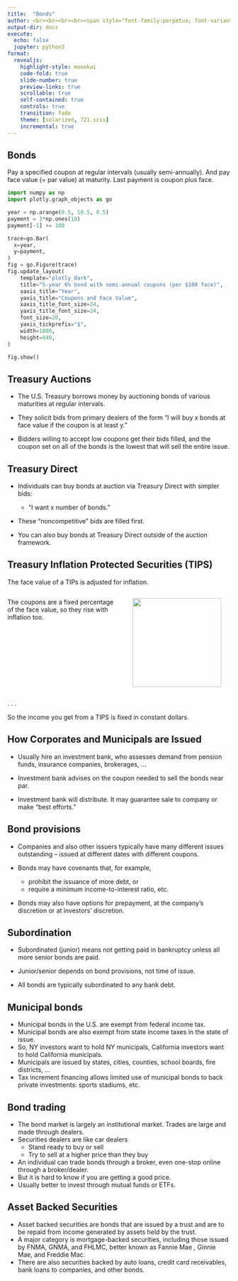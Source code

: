 ```yaml
---
title:  "Bonds"
author: <br><br><br><br><span style="font-family:perpetua; font-variant:small-caps; color:#606060;">Kerry Back</span><br><br><img src="RiceBusiness-transparent-logo-sm.png"  height=80>
output-dir: docs
execute:
  echo: false
  jupyter: python3
format: 
  revealjs:
    highlight-style: monokai
    code-fold: true
    slide-number: true
    preview-links: true
    scrollable: true
    self-contained: true
    controls: true
    transition: fade
    theme: [solarized, 721.scss]
    incremental: true
---
```


## Bonds 

Pay a specified coupon at regular intervals (usually semi-annually).
And pay face value (= par value) at maturity.  Last payment is coupon plus face.

```python
import numpy as np
import plotly.graph_objects as go

year = np.arange(0.5, 10.5, 0.5)
payment = 3*np.ones(10)
payment[-1] += 100

trace=go.Bar(
  x=year,
  y=payment,
)
fig = go.Figure(trace)
fig.update_layout(
    template="plotly_dark",
    title="5-year 6% bond with semi-annual coupons (per $100 face)",
    xaxis_title="Year",
    yaxis_title="Coupons and Face Value",
    xaxis_title_font_size=24,
    yaxis_title_font_size=24,
    font_size=20,
    yaxis_tickprefix="$",
    width=1000,
    height=440,
)

fig.show()
```


## Treasury Auctions

 - The U.S. Treasury borrows money by auctioning bonds of various maturities at regular intervals.   
 - They solicit bids from primary dealers of the form
"I will buy x bonds at face value if the coupon is at least y."

- Bidders willing to accept low coupons get their bids filled, and the coupon set on all of the bonds is the lowest that will sell the entire issue.

## Treasury Direct

- Individuals can buy bonds at auction via Treasury Direct with simpler bids: 

  - "I want x number of bonds."

- These "noncompetitive" bids are filled first.

- You can also buy bonds at Treasury Direct outside of the auction framework.

## Treasury Inflation Protected Securities (TIPS)

The face value of a TIPs is adjusted for inflation.

::: {.fragment .fade-up}

:::: {.columns}

::: {.column width=50}

The coupons are a fixed percentage of the face value, so they rise with inflation too.
:::
::: {.column width=50}
<p align=center> <img src="images/tips.jpg" height=200></p>
:::
::::

:::

. . .

So the income you get from a TIPS is fixed in constant dollars.


## How Corporates and Municipals are Issued 

- Usually hire an investment bank, who assesses demand from pension funds, insurance companies, brokerages, $\ldots$

- Investment bank advises on the coupon needed to sell the bonds near par.

- Investment bank will distribute. It may guarantee sale to company or make "best efforts."


## Bond provisions

- Companies and also other issuers typically have many different issues outstanding -- issued at different dates with different coupons.

- Bonds may have covenants that, for example,
  - prohibit the issuance of more debt, or
  - require a minimum income-to-interest ratio, etc.
 
- Bonds may also have options for prepayment, at the company's discretion or at investors' discretion.

## Subordination

- Subordinated (junior) means not getting paid in bankruptcy unless all more senior bonds are paid.

- Junior/senior depends on bond provisions, not time of issue.

- All bonds are typically subordinated to any bank debt.

## Municipal bonds

- Municipal bonds in the U.S. are exempt from federal income tax.
- Municipal bonds are also exempt from state income taxes in the state of issue.
- So, NY investors want to hold NY municipals, California investors want to hold California municipals.
- Municipals are issued by states, cities, counties, school boards, fire districts, ...
- Tax increment financing allows limited use of municipal bonds to back private investments: sports stadiums, etc.

## Bond trading

- The bond market is largely an institutional market.  Trades are large and made through dealers.
- Securities dealers are like car dealers
  - Stand ready to buy or sell
  - Try to sell at a higher price than they buy
- An individual can trade bonds through a broker, even one-stop online through a broker/dealer.
- But it is hard to know if you are getting a good price.
- Usually better to invest  through mutual funds or ETFs.


## Asset Backed Securities


- Asset backed securities are bonds that are issued by a trust and are to be repaid from income generated by assets held by the trust.
- A major category is mortgage-backed securities, including those issued by FNMA, GNMA, and FHLMC, better known as Fannie Mae , Ginnie Mae, and Freddie Mac.
- There are also securities backed by auto loans, credit card receivables, bank loans to companies, and other bonds.
